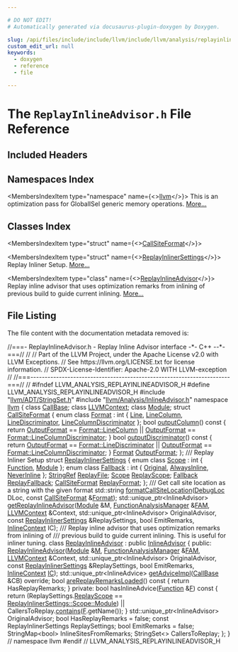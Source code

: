```yaml
---

# DO NOT EDIT!
# Automatically generated via docusaurus-plugin-doxygen by Doxygen.

slug: /api/files/include/include/llvm/include/llvm/analysis/replayinlineadvisor-h
custom_edit_url: null
keywords:
  - doxygen
  - reference
  - file

---
```





# The `ReplayInlineAdvisor.h` File Reference

<DoxygenPage pluginConfig={pluginConfig}>



## Included Headers

<IncludesList>
<IncludesListItem
  filePath="llvm/ADT/StringSet.h"
  permalink="/docs/api/files/include/include/llvm/include/llvm/adt/stringset-h"
  isLocal="true" />
<IncludesListItem
  filePath="llvm/Analysis/InlineAdvisor.h"
  permalink="/docs/api/files/include/include/llvm/include/llvm/analysis/inlineadvisor-h"
  isLocal="true" />
</IncludesList>

## Namespaces Index

<MembersIndex>

<MembersIndexItem
  type="namespace"
  name={<><a href="/docs/api/namespaces/llvm">llvm</a></>}>
This is an optimization pass for GlobalISel generic memory operations. <a href="/docs/api/namespaces/llvm/#details">More...</a>
</MembersIndexItem>

</MembersIndex>

## Classes Index

<MembersIndex>

<MembersIndexItem
  type="struct"
  name={<><a href="/docs/api/structs/llvm/callsiteformat">CallSiteFormat</a></>}>
</MembersIndexItem>

<MembersIndexItem
  type="struct"
  name={<><a href="/docs/api/structs/llvm/replayinlinersettings">ReplayInlinerSettings</a></>}>
Replay Inliner Setup. <a href="/docs/api/structs/llvm/replayinlinersettings/#details">More...</a>
</MembersIndexItem>

<MembersIndexItem
  type="class"
  name={<><a href="/docs/api/classes/llvm/replayinlineadvisor">ReplayInlineAdvisor</a></>}>
Replay inline advisor that uses optimization remarks from inlining of previous build to guide current inlining. <a href="/docs/api/classes/llvm/replayinlineadvisor/#details">More...</a>
</MembersIndexItem>

</MembersIndex>


## File Listing

The file content with the documentation metadata removed is:

<ProgramListing>

<Link id="l00001" /><CodeLine lineNumber="1"><Highlight kind="comment">//===- ReplayInlineAdvisor.h - Replay Inline Advisor interface -&#42;- C++ --&#42;-===//</Highlight><Highlight kind="normal"></Highlight></CodeLine>
<Link id="l00002" /><CodeLine lineNumber="2"><Highlight kind="normal"></Highlight><Highlight kind="comment">//</Highlight><Highlight kind="normal"></Highlight></CodeLine>
<Link id="l00003" /><CodeLine lineNumber="3"><Highlight kind="normal"></Highlight><Highlight kind="comment">// Part of the LLVM Project, under the Apache License v2.0 with LLVM Exceptions.</Highlight><Highlight kind="normal"></Highlight></CodeLine>
<Link id="l00004" /><CodeLine lineNumber="4"><Highlight kind="normal"></Highlight><Highlight kind="comment">// See https://llvm.org/LICENSE.txt for license information.</Highlight><Highlight kind="normal"></Highlight></CodeLine>
<Link id="l00005" /><CodeLine lineNumber="5"><Highlight kind="normal"></Highlight><Highlight kind="comment">// SPDX-License-Identifier: Apache-2.0 WITH LLVM-exception</Highlight><Highlight kind="normal"></Highlight></CodeLine>
<Link id="l00006" /><CodeLine lineNumber="6"><Highlight kind="normal"></Highlight><Highlight kind="comment">//</Highlight><Highlight kind="normal"></Highlight></CodeLine>
<Link id="l00007" /><CodeLine lineNumber="7"><Highlight kind="normal"></Highlight><Highlight kind="comment">//===----------------------------------------------------------------------===//</Highlight><Highlight kind="normal"></Highlight></CodeLine>
<Link id="l00008" /><CodeLine lineNumber="8"><Highlight kind="normal"></Highlight><Highlight kind="comment">//</Highlight><Highlight kind="normal"></Highlight></CodeLine>
<Link id="l00009" /><CodeLine lineNumber="9"><Highlight kind="normal"></Highlight><Highlight kind="preprocessor">#ifndef LLVM&#95;ANALYSIS&#95;REPLAYINLINEADVISOR&#95;H</Highlight><Highlight kind="normal"></Highlight></CodeLine>
<Link id="l00010" /><CodeLine lineNumber="10"><Highlight kind="normal"></Highlight><Highlight kind="preprocessor">#define LLVM&#95;ANALYSIS&#95;REPLAYINLINEADVISOR&#95;H</Highlight><Highlight kind="normal"></Highlight></CodeLine>
<Link id="l00011" /><CodeLine lineNumber="11"><Highlight kind="normal"></Highlight></CodeLine>
<Link id="l00012" /><CodeLine lineNumber="12"><Highlight kind="normal"></Highlight><Highlight kind="preprocessor">#include &quot;<a href="/docs/api/files/include/include/llvm/include/llvm/adt/stringset-h">llvm/ADT/StringSet.h</a>&quot;</Highlight><Highlight kind="normal"></Highlight></CodeLine>
<Link id="l00013" /><CodeLine lineNumber="13"><Highlight kind="normal"></Highlight><Highlight kind="preprocessor">#include &quot;<a href="/docs/api/files/include/include/llvm/include/llvm/analysis/inlineadvisor-h">llvm/Analysis/InlineAdvisor.h</a>&quot;</Highlight><Highlight kind="normal"></Highlight></CodeLine>
<Link id="l00014" /><CodeLine lineNumber="14"><Highlight kind="normal"></Highlight></CodeLine>
<Link id="l00015" /><CodeLine lineNumber="15"><Highlight kind="normal"></Highlight><Highlight kind="keyword">namespace </Highlight><Highlight kind="normal"><a href="/docs/api/namespaces/llvm">llvm</a> &#123;</Highlight></CodeLine>
<Link id="l00016" /><CodeLine lineNumber="16"><Highlight kind="normal"></Highlight><Highlight kind="keyword">class </Highlight><Highlight kind="normal"><a href="/docs/api/classes/llvm/callbase">CallBase</a>;</Highlight></CodeLine>
<Link id="l00017" /><CodeLine lineNumber="17"><Highlight kind="normal"></Highlight><Highlight kind="keyword">class </Highlight><Highlight kind="normal"><a href="/docs/api/classes/llvm/llvmcontext">LLVMContext</a>;</Highlight></CodeLine>
<Link id="l00018" /><CodeLine lineNumber="18"><Highlight kind="normal"></Highlight><Highlight kind="keyword">class </Highlight><Highlight kind="normal"><a href="/docs/api/classes/llvm/module">Module</a>;</Highlight></CodeLine>
<Link id="l00019" /><CodeLine lineNumber="19"><Highlight kind="normal"></Highlight></CodeLine>
<Link id="l00020" /><CodeLine lineNumber="20" lineLink="/docs/api/structs/llvm/callsiteformat"><Highlight kind="normal"></Highlight><Highlight kind="keyword">struct </Highlight><Highlight kind="normal"><a href="/docs/api/structs/llvm/callsiteformat">CallSiteFormat</a> &#123;</Highlight></CodeLine>
<Link id="l00021" /><CodeLine lineNumber="21" lineLink="/docs/api/structs/llvm/callsiteformat/#afd04e6f91cb72fa5dd456253fd595689"><Highlight kind="normal">  </Highlight><Highlight kind="keyword">enum class</Highlight><Highlight kind="normal"> <a href="/docs/api/structs/llvm/callsiteformat/#afd04e6f91cb72fa5dd456253fd595689">Format</a> : </Highlight><Highlight kind="keywordtype">int</Highlight><Highlight kind="normal"> &#123;</Highlight></CodeLine>
<Link id="l00022" /><CodeLine lineNumber="22" lineLink="/docs/api/structs/llvm/callsiteformat/#afd04e6f91cb72fa5dd456253fd595689a4803e6b9e63dabf04de980788d6a13c4"><Highlight kind="normal">    <a href="/docs/api/structs/llvm/callsiteformat/#afd04e6f91cb72fa5dd456253fd595689a4803e6b9e63dabf04de980788d6a13c4">Line</a>,</Highlight></CodeLine>
<Link id="l00023" /><CodeLine lineNumber="23" lineLink="/docs/api/structs/llvm/callsiteformat/#afd04e6f91cb72fa5dd456253fd595689a7e296479ac3c227db3d56e629408409b"><Highlight kind="normal">    <a href="/docs/api/structs/llvm/callsiteformat/#afd04e6f91cb72fa5dd456253fd595689a7e296479ac3c227db3d56e629408409b">LineColumn</a>,</Highlight></CodeLine>
<Link id="l00024" /><CodeLine lineNumber="24" lineLink="/docs/api/structs/llvm/callsiteformat/#afd04e6f91cb72fa5dd456253fd595689aec257ab201ab2c5c1a5239c58ebaaed7"><Highlight kind="normal">    <a href="/docs/api/structs/llvm/callsiteformat/#afd04e6f91cb72fa5dd456253fd595689aec257ab201ab2c5c1a5239c58ebaaed7">LineDiscriminator</a>,</Highlight></CodeLine>
<Link id="l00025" /><CodeLine lineNumber="25" lineLink="/docs/api/structs/llvm/callsiteformat/#afd04e6f91cb72fa5dd456253fd595689ad9438ba6b9d7bd9d83b71b3e2f0d2491"><Highlight kind="normal">    <a href="/docs/api/structs/llvm/callsiteformat/#afd04e6f91cb72fa5dd456253fd595689ad9438ba6b9d7bd9d83b71b3e2f0d2491">LineColumnDiscriminator</a></Highlight></CodeLine>
<Link id="l00026" /><CodeLine lineNumber="26"><Highlight kind="normal">  &#125;;</Highlight></CodeLine>
<Link id="l00027" /><CodeLine lineNumber="27"><Highlight kind="normal"></Highlight></CodeLine>
<Link id="l00028" /><CodeLine lineNumber="28" lineLink="/docs/api/structs/llvm/callsiteformat/#a29739dafaa62db627862c083679ae181"><Highlight kind="normal">  </Highlight><Highlight kind="keywordtype">bool</Highlight><Highlight kind="normal"> <a href="/docs/api/structs/llvm/callsiteformat/#a29739dafaa62db627862c083679ae181">outputColumn</a>()</Highlight><Highlight kind="keyword"> const </Highlight><Highlight kind="normal">&#123;</Highlight></CodeLine>
<Link id="l00029" /><CodeLine lineNumber="29"><Highlight kind="normal">    </Highlight><Highlight kind="keywordflow">return</Highlight><Highlight kind="normal"> <a href="/docs/api/structs/llvm/callsiteformat/#abdfea49214dfcbb096884a6be905383b">OutputFormat</a> == <a href="/docs/api/structs/llvm/callsiteformat/#afd04e6f91cb72fa5dd456253fd595689a7e296479ac3c227db3d56e629408409b">Format::LineColumn</a> ||</Highlight></CodeLine>
<Link id="l00030" /><CodeLine lineNumber="30"><Highlight kind="normal">           <a href="/docs/api/structs/llvm/callsiteformat/#abdfea49214dfcbb096884a6be905383b">OutputFormat</a> == <a href="/docs/api/structs/llvm/callsiteformat/#afd04e6f91cb72fa5dd456253fd595689ad9438ba6b9d7bd9d83b71b3e2f0d2491">Format::LineColumnDiscriminator</a>;</Highlight></CodeLine>
<Link id="l00031" /><CodeLine lineNumber="31"><Highlight kind="normal">  &#125;</Highlight></CodeLine>
<Link id="l00032" /><CodeLine lineNumber="32"><Highlight kind="normal"></Highlight></CodeLine>
<Link id="l00033" /><CodeLine lineNumber="33" lineLink="/docs/api/structs/llvm/callsiteformat/#a359fde14ca88d9fb0c1f3eec053d1819"><Highlight kind="normal">  </Highlight><Highlight kind="keywordtype">bool</Highlight><Highlight kind="normal"> <a href="/docs/api/structs/llvm/callsiteformat/#a359fde14ca88d9fb0c1f3eec053d1819">outputDiscriminator</a>()</Highlight><Highlight kind="keyword"> const </Highlight><Highlight kind="normal">&#123;</Highlight></CodeLine>
<Link id="l00034" /><CodeLine lineNumber="34"><Highlight kind="normal">    </Highlight><Highlight kind="keywordflow">return</Highlight><Highlight kind="normal"> <a href="/docs/api/structs/llvm/callsiteformat/#abdfea49214dfcbb096884a6be905383b">OutputFormat</a> == <a href="/docs/api/structs/llvm/callsiteformat/#afd04e6f91cb72fa5dd456253fd595689aec257ab201ab2c5c1a5239c58ebaaed7">Format::LineDiscriminator</a> ||</Highlight></CodeLine>
<Link id="l00035" /><CodeLine lineNumber="35"><Highlight kind="normal">           <a href="/docs/api/structs/llvm/callsiteformat/#abdfea49214dfcbb096884a6be905383b">OutputFormat</a> == <a href="/docs/api/structs/llvm/callsiteformat/#afd04e6f91cb72fa5dd456253fd595689ad9438ba6b9d7bd9d83b71b3e2f0d2491">Format::LineColumnDiscriminator</a>;</Highlight></CodeLine>
<Link id="l00036" /><CodeLine lineNumber="36"><Highlight kind="normal">  &#125;</Highlight></CodeLine>
<Link id="l00037" /><CodeLine lineNumber="37"><Highlight kind="normal"></Highlight></CodeLine>
<Link id="l00038" /><CodeLine lineNumber="38" lineLink="/docs/api/structs/llvm/callsiteformat/#abdfea49214dfcbb096884a6be905383b"><Highlight kind="normal">  <a href="/docs/api/structs/llvm/callsiteformat/#afd04e6f91cb72fa5dd456253fd595689">Format</a> <a href="/docs/api/structs/llvm/callsiteformat/#abdfea49214dfcbb096884a6be905383b">OutputFormat</a>;</Highlight></CodeLine>
<Link id="l00039" /><CodeLine lineNumber="39"><Highlight kind="normal">&#125;;</Highlight></CodeLine>
<Link id="l00040" /><CodeLine lineNumber="40"><Highlight kind="normal"></Highlight><Highlight kind="comment"></Highlight></CodeLine>
<Link id="l00041" /><CodeLine lineNumber="41"><Highlight kind="comment">/// Replay Inliner Setup</Highlight><Highlight kind="normal"></Highlight></CodeLine>
<Link id="l00042" /><CodeLine lineNumber="42" lineLink="/docs/api/structs/llvm/replayinlinersettings"><Highlight kind="normal"></Highlight><Highlight kind="keyword">struct </Highlight><Highlight kind="normal"><a href="/docs/api/structs/llvm/replayinlinersettings">ReplayInlinerSettings</a> &#123;</Highlight></CodeLine>
<Link id="l00043" /><CodeLine lineNumber="43" lineLink="/docs/api/structs/llvm/replayinlinersettings/#a692270e0daa8cc3ffb3d83238afcd4b5a86408593c34af77fdd90df932f8b5261"><Highlight kind="normal">  </Highlight><Highlight kind="keyword">enum class</Highlight><Highlight kind="normal"> <a href="/docs/api/structs/llvm/replayinlinersettings/#a692270e0daa8cc3ffb3d83238afcd4b5">Scope</a> : </Highlight><Highlight kind="keywordtype">int</Highlight><Highlight kind="normal"> &#123; <a href="/docs/api/structs/llvm/replayinlinersettings/#a692270e0daa8cc3ffb3d83238afcd4b5a86408593c34af77fdd90df932f8b5261">Function</a>, <a href="/docs/api/structs/llvm/replayinlinersettings/#a692270e0daa8cc3ffb3d83238afcd4b5ae55f75a29310d7b60f7ac1d390c8ae42">Module</a> &#125;;</Highlight></CodeLine>
<Link id="l00044" /><CodeLine lineNumber="44" lineLink="/docs/api/structs/llvm/replayinlinersettings/#a49a0d94e62049ec7cf29edc327856d0dabfb0ca5162a37ff39298b24afdb84ff7"><Highlight kind="normal">  </Highlight><Highlight kind="keyword">enum class</Highlight><Highlight kind="normal"> <a href="/docs/api/structs/llvm/replayinlinersettings/#a49a0d94e62049ec7cf29edc327856d0d">Fallback</a> : </Highlight><Highlight kind="keywordtype">int</Highlight><Highlight kind="normal"> &#123; <a href="/docs/api/structs/llvm/replayinlinersettings/#a49a0d94e62049ec7cf29edc327856d0da0a52da7a03a6de3beefe54f8c03ad80d">Original</a>, <a href="/docs/api/structs/llvm/replayinlinersettings/#a49a0d94e62049ec7cf29edc327856d0dabfb0ca5162a37ff39298b24afdb84ff7">AlwaysInline</a>, <a href="/docs/api/structs/llvm/replayinlinersettings/#a49a0d94e62049ec7cf29edc327856d0dae1c27e5eeb260d139f3605de9cf1d84d">NeverInline</a> &#125;;</Highlight></CodeLine>
<Link id="l00045" /><CodeLine lineNumber="45"><Highlight kind="normal"></Highlight></CodeLine>
<Link id="l00046" /><CodeLine lineNumber="46" lineLink="/docs/api/structs/llvm/replayinlinersettings/#ae20ba157a115788500db5b3553e244cb"><Highlight kind="normal">  <a href="/docs/api/classes/llvm/stringref">StringRef</a> <a href="/docs/api/structs/llvm/replayinlinersettings/#ae20ba157a115788500db5b3553e244cb">ReplayFile</a>;</Highlight></CodeLine>
<Link id="l00047" /><CodeLine lineNumber="47" lineLink="/docs/api/structs/llvm/replayinlinersettings/#a188241417efaa5db5c73184e1bdf7bc3"><Highlight kind="normal">  <a href="/docs/api/structs/llvm/replayinlinersettings/#a692270e0daa8cc3ffb3d83238afcd4b5">Scope</a> <a href="/docs/api/structs/llvm/replayinlinersettings/#a188241417efaa5db5c73184e1bdf7bc3">ReplayScope</a>;</Highlight></CodeLine>
<Link id="l00048" /><CodeLine lineNumber="48" lineLink="/docs/api/structs/llvm/replayinlinersettings/#acbe42014ff94a64bff20355e767d8dfa"><Highlight kind="normal">  <a href="/docs/api/structs/llvm/replayinlinersettings/#a49a0d94e62049ec7cf29edc327856d0d">Fallback</a> <a href="/docs/api/structs/llvm/replayinlinersettings/#acbe42014ff94a64bff20355e767d8dfa">ReplayFallback</a>;</Highlight></CodeLine>
<Link id="l00049" /><CodeLine lineNumber="49" lineLink="/docs/api/structs/llvm/replayinlinersettings/#a4da0fe48bfa5b485832af2cc41b6087d"><Highlight kind="normal">  <a href="/docs/api/structs/llvm/callsiteformat">CallSiteFormat</a> <a href="/docs/api/structs/llvm/replayinlinersettings/#a4da0fe48bfa5b485832af2cc41b6087d">ReplayFormat</a>;</Highlight></CodeLine>
<Link id="l00050" /><CodeLine lineNumber="50"><Highlight kind="normal">&#125;;</Highlight></CodeLine>
<Link id="l00051" /><CodeLine lineNumber="51"><Highlight kind="normal"></Highlight><Highlight kind="comment"></Highlight></CodeLine>
<Link id="l00052" /><CodeLine lineNumber="52"><Highlight kind="comment">/// Get call site location as a string with the given format</Highlight><Highlight kind="normal"></Highlight></CodeLine>
<Link id="l00053" /><CodeLine lineNumber="53"><Highlight kind="normal">std::string <a href="/docs/api/namespaces/llvm/#ae591509c81d00090bde300a897e12d82">formatCallSiteLocation</a>(<a href="/docs/api/classes/llvm/debugloc">DebugLoc</a> DLoc, </Highlight><Highlight kind="keyword">const</Highlight><Highlight kind="normal"> <a href="/docs/api/structs/llvm/callsiteformat">CallSiteFormat</a> &amp;<a href="/docs/api/namespaces/llvm/#ab7530cd22b8952cb41774507dd40c6f3a520d0db389f362bf79ef56ca0af3dcab">Format</a>);</Highlight></CodeLine>
<Link id="l00054" /><CodeLine lineNumber="54"><Highlight kind="normal"></Highlight></CodeLine>
<Link id="l00055" /><CodeLine lineNumber="55"><Highlight kind="normal">std::unique&#95;ptr&lt;InlineAdvisor&gt;</Highlight></CodeLine>
<Link id="l00056" /><CodeLine lineNumber="56"><Highlight kind="normal"><a href="/docs/api/namespaces/llvm/#a903adbd42316e51df3cda640d664aa65">getReplayInlineAdvisor</a>(<a href="/docs/api/classes/llvm/module">Module</a> &amp;M, <a href="/docs/api/namespaces/llvm/#adce09a5a0de0e3177eb00e932734af2f">FunctionAnalysisManager</a> &amp;<a href="/docs/api/files/lib/lib/passes/passbuilderbindings-cpp/#a83c7e5ca51099e4efa895791a02fb0ed">FAM</a>,</Highlight></CodeLine>
<Link id="l00057" /><CodeLine lineNumber="57"><Highlight kind="normal">                       <a href="/docs/api/classes/llvm/llvmcontext">LLVMContext</a> &amp;Context,</Highlight></CodeLine>
<Link id="l00058" /><CodeLine lineNumber="58"><Highlight kind="normal">                       std::unique&#95;ptr&lt;InlineAdvisor&gt; OriginalAdvisor,</Highlight></CodeLine>
<Link id="l00059" /><CodeLine lineNumber="59"><Highlight kind="normal">                       </Highlight><Highlight kind="keyword">const</Highlight><Highlight kind="normal"> <a href="/docs/api/structs/llvm/replayinlinersettings">ReplayInlinerSettings</a> &amp;ReplaySettings,</Highlight></CodeLine>
<Link id="l00060" /><CodeLine lineNumber="60"><Highlight kind="normal">                       </Highlight><Highlight kind="keywordtype">bool</Highlight><Highlight kind="normal"> EmitRemarks, <a href="/docs/api/structs/llvm/inlinecontext">InlineContext</a> IC);</Highlight></CodeLine>
<Link id="l00061" /><CodeLine lineNumber="61"><Highlight kind="normal"></Highlight><Highlight kind="comment"></Highlight></CodeLine>
<Link id="l00062" /><CodeLine lineNumber="62"><Highlight kind="comment">/// Replay inline advisor that uses optimization remarks from inlining of</Highlight></CodeLine>
<Link id="l00063" /><CodeLine lineNumber="63"><Highlight kind="comment">/// previous build to guide current inlining. This is useful for inliner tuning.</Highlight><Highlight kind="normal"></Highlight></CodeLine>
<Link id="l00064" /><CodeLine lineNumber="64" lineLink="/docs/api/classes/llvm/replayinlineadvisor"><Highlight kind="normal"></Highlight><Highlight kind="keyword">class </Highlight><Highlight kind="normal"><a href="/docs/api/classes/llvm/replayinlineadvisor/#a2c5f266941c1a559e1e8152c4f274307">ReplayInlineAdvisor</a> : </Highlight><Highlight kind="keyword">public</Highlight><Highlight kind="normal"> <a href="/docs/api/classes/llvm/inlineadvisor/#aec021d6b460b139f3c1d570a0f2dd4b6">InlineAdvisor</a> &#123;</Highlight></CodeLine>
<Link id="l00065" /><CodeLine lineNumber="65"><Highlight kind="normal"></Highlight><Highlight kind="keyword">public</Highlight><Highlight kind="normal">:</Highlight></CodeLine>
<Link id="l00066" /><CodeLine lineNumber="66"><Highlight kind="normal">  <a href="/docs/api/classes/llvm/replayinlineadvisor/#a2c5f266941c1a559e1e8152c4f274307">ReplayInlineAdvisor</a>(<a href="/docs/api/classes/llvm/module">Module</a> &amp;<a href="/docs/api/classes/llvm/inlineadvisor/#ab63e90899ab78f60bf47256071c0a48b">M</a>, <a href="/docs/api/namespaces/llvm/#adce09a5a0de0e3177eb00e932734af2f">FunctionAnalysisManager</a> &amp;<a href="/docs/api/classes/llvm/inlineadvisor/#a1b1b99bc0fe39cbe400f49bbd65f01c3">FAM</a>,</Highlight></CodeLine>
<Link id="l00067" /><CodeLine lineNumber="67"><Highlight kind="normal">                      <a href="/docs/api/classes/llvm/llvmcontext">LLVMContext</a> &amp;Context,</Highlight></CodeLine>
<Link id="l00068" /><CodeLine lineNumber="68"><Highlight kind="normal">                      std::unique&#95;ptr&lt;InlineAdvisor&gt; OriginalAdvisor,</Highlight></CodeLine>
<Link id="l00069" /><CodeLine lineNumber="69"><Highlight kind="normal">                      </Highlight><Highlight kind="keyword">const</Highlight><Highlight kind="normal"> <a href="/docs/api/structs/llvm/replayinlinersettings">ReplayInlinerSettings</a> &amp;ReplaySettings,</Highlight></CodeLine>
<Link id="l00070" /><CodeLine lineNumber="70"><Highlight kind="normal">                      </Highlight><Highlight kind="keywordtype">bool</Highlight><Highlight kind="normal"> EmitRemarks, <a href="/docs/api/structs/llvm/inlinecontext">InlineContext</a> <a href="/docs/api/classes/llvm/inlineadvisor/#a0253ac1349dcc28b1ff91eaa4230d173">IC</a>);</Highlight></CodeLine>
<Link id="l00071" /><CodeLine lineNumber="71"><Highlight kind="normal">  std::unique&#95;ptr&lt;InlineAdvice&gt; <a href="/docs/api/classes/llvm/replayinlineadvisor/#a83088027da72950b627f9200965fb55b">getAdviceImpl</a>(<a href="/docs/api/classes/llvm/callbase">CallBase</a> &amp;CB) </Highlight><Highlight kind="keyword">override</Highlight><Highlight kind="normal">;</Highlight></CodeLine>
<Link id="l00072" /><CodeLine lineNumber="72" lineLink="/docs/api/classes/llvm/replayinlineadvisor/#a37336954a571754bdefde27e3c0e9e6b"><Highlight kind="normal">  </Highlight><Highlight kind="keywordtype">bool</Highlight><Highlight kind="normal"> <a href="/docs/api/classes/llvm/replayinlineadvisor/#a37336954a571754bdefde27e3c0e9e6b">areReplayRemarksLoaded</a>()</Highlight><Highlight kind="keyword"> const </Highlight><Highlight kind="normal">&#123; </Highlight><Highlight kind="keywordflow">return</Highlight><Highlight kind="normal"> HasReplayRemarks; &#125;</Highlight></CodeLine>
<Link id="l00073" /><CodeLine lineNumber="73"><Highlight kind="normal"></Highlight></CodeLine>
<Link id="l00074" /><CodeLine lineNumber="74"><Highlight kind="normal"></Highlight><Highlight kind="keyword">private</Highlight><Highlight kind="normal">:</Highlight></CodeLine>
<Link id="l00075" /><CodeLine lineNumber="75"><Highlight kind="normal">  </Highlight><Highlight kind="keywordtype">bool</Highlight><Highlight kind="normal"> hasInlineAdvice(<a href="/docs/api/classes/llvm/function">Function</a> &amp;<a href="/docs/api/files/lib/lib/support/md5-cpp/#a96d73bbd7af15cb1fc38c3f4a3bd82e9">F</a>)</Highlight><Highlight kind="keyword"> const </Highlight><Highlight kind="normal">&#123;</Highlight></CodeLine>
<Link id="l00076" /><CodeLine lineNumber="76"><Highlight kind="normal">    </Highlight><Highlight kind="keywordflow">return</Highlight><Highlight kind="normal"> (ReplaySettings.<a href="/docs/api/structs/llvm/replayinlinersettings/#a188241417efaa5db5c73184e1bdf7bc3">ReplayScope</a> ==</Highlight></CodeLine>
<Link id="l00077" /><CodeLine lineNumber="77"><Highlight kind="normal">            <a href="/docs/api/structs/llvm/replayinlinersettings/#a692270e0daa8cc3ffb3d83238afcd4b5ae55f75a29310d7b60f7ac1d390c8ae42">ReplayInlinerSettings::Scope::Module</a>) ||</Highlight></CodeLine>
<Link id="l00078" /><CodeLine lineNumber="78"><Highlight kind="normal">           CallersToReplay.<a href="/docs/api/classes/llvm/stringset/#aa3137f5ea0c0700166fbd5281d11396e">contains</a>(<a href="/docs/api/files/lib/lib/support/md5-cpp/#a96d73bbd7af15cb1fc38c3f4a3bd82e9">F</a>.getName());</Highlight></CodeLine>
<Link id="l00079" /><CodeLine lineNumber="79"><Highlight kind="normal">  &#125;</Highlight></CodeLine>
<Link id="l00080" /><CodeLine lineNumber="80"><Highlight kind="normal">  std::unique&#95;ptr&lt;InlineAdvisor&gt; OriginalAdvisor;</Highlight></CodeLine>
<Link id="l00081" /><CodeLine lineNumber="81"><Highlight kind="normal">  </Highlight><Highlight kind="keywordtype">bool</Highlight><Highlight kind="normal"> HasReplayRemarks = </Highlight><Highlight kind="keyword">false</Highlight><Highlight kind="normal">;</Highlight></CodeLine>
<Link id="l00082" /><CodeLine lineNumber="82"><Highlight kind="normal">  </Highlight><Highlight kind="keyword">const</Highlight><Highlight kind="normal"> ReplayInlinerSettings ReplaySettings;</Highlight></CodeLine>
<Link id="l00083" /><CodeLine lineNumber="83"><Highlight kind="normal">  </Highlight><Highlight kind="keywordtype">bool</Highlight><Highlight kind="normal"> EmitRemarks = </Highlight><Highlight kind="keyword">false</Highlight><Highlight kind="normal">;</Highlight></CodeLine>
<Link id="l00084" /><CodeLine lineNumber="84"><Highlight kind="normal"></Highlight></CodeLine>
<Link id="l00085" /><CodeLine lineNumber="85"><Highlight kind="normal">  StringMap&lt;bool&gt; InlineSitesFromRemarks;</Highlight></CodeLine>
<Link id="l00086" /><CodeLine lineNumber="86"><Highlight kind="normal">  StringSet&lt;&gt; CallersToReplay;</Highlight></CodeLine>
<Link id="l00087" /><CodeLine lineNumber="87"><Highlight kind="normal">&#125;;</Highlight></CodeLine>
<Link id="l00088" /><CodeLine lineNumber="88"><Highlight kind="normal">&#125; </Highlight><Highlight kind="comment">// namespace llvm</Highlight><Highlight kind="normal"></Highlight></CodeLine>
<Link id="l00089" /><CodeLine lineNumber="89"><Highlight kind="normal"></Highlight><Highlight kind="preprocessor">#endif </Highlight><Highlight kind="comment">// LLVM&#95;ANALYSIS&#95;REPLAYINLINEADVISOR&#95;H</Highlight><Highlight kind="normal"></Highlight></CodeLine>

</ProgramListing>


</DoxygenPage>
